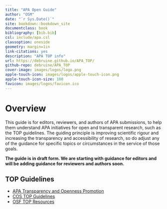 ```yaml
--- 
title: "APA Open Guide"
author: "OSM"
date: "`r Sys.Date()`"
site: bookdown::bookdown_site
documentclass: book
bibliography: [bib.bib]
csl: include/apa.csl
classoption: oneside
geometry: margin=1in
link-citations: yes
description: "APA TOP info"
url: https://debruine.github.io/APA_TOP/
github-repo: debruine/APA_TOP
cover-image: images/logos/logo.png
apple-touch-icon: images/logos/apple-touch-icon.png
apple-touch-icon-size: 180
favicon: images/logos/favicon.ico
---
```


# Overview {-}

This guide is for editors, reviewers, and authors of APA submissions, to help them understand APA initiatives for open and transparent research, such as the TOP guidelines. The guiding principle is improving scientific rigour and increasing the transparency and accessibility of research, so do adjust any of the guidance for specific topics or circumstances in the service of those goals.

**The guide is in draft form. We are starting with guidance for editors and will be adding guidance for reviewers and authors soon.**

## TOP Guidelines

* [APA Transparency and Openness Promotion](https://www.apa.org/pubs/journals/resources/transparency-openness-promotion)
* [COS TOP Guidelines](https://www.cos.io/initiatives/top-guidelines)
* [OSF TOP Resources](https://osf.io/9f6gx/)
